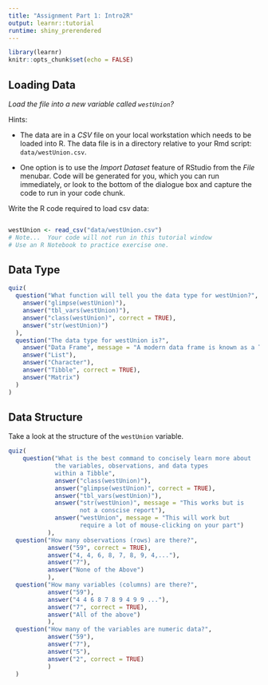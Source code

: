 ```yaml
---
title: "Assignment Part 1: Intro2R"
output: learnr::tutorial
runtime: shiny_prerendered
---
```


```r
library(learnr)
knitr::opts_chunk$set(echo = FALSE)
```


## Loading Data

*Load the file into a new variable called `westUnion`?*

Hints:

- The data are in a *CSV* file on your local workstation which needs to be loaded into R.  The data file is in a directory relative to your Rmd script: `data/westUnion.csv`.

- One option is to use the *Import Dataset* feature of RStudio from the *File* menubar. Code will be generated for you, which you can run immediately, or look to the bottom of the dialogue box and capture the code to run in your code chunk.


Write the R code required to load csv data:

```r

```

```r
westUnion <- read_csv("data/westUnion.csv")
# Note...  Your code will not run in this tutorial window
# Use an R Notebook to practice exercise one.
```


## Data Type

```r
quiz(
  question("What function will tell you the data type for westUnion?",
    answer("glimpse(westUnion)"),
    answer("tbl_vars(westUnion)"),
    answer("class(westUnion)", correct = TRUE),
    answer("str(westUnion)")
  ),
  question("The data type for westUnion is?",
    answer("Data Frame", message = "A modern data frame is known as a Tibble"),
    answer("List"),
    answer("Character"),
    answer("Tibble", correct = TRUE),
    answer("Matrix")
  )
)
```


## Data Structure

Take a look at the structure of the `westUnion` variable.

```r
quiz(
    question("What is the best command to concisely learn more about 
             the variables, observations, and data types 
             within a Tibble",
             answer("class(westUnion)"),
             answer("glimpse(westUnion)", correct = TRUE),
             answer("tbl_vars(westUnion)"),
             answer("str(westUnion)", message = "This works but is 
                    not a conscise report"),
             answer("westUnion", message = "This will work but 
                    require a lot of mouse-clicking on your part")
           ),
  question("How many observations (rows) are there?",
           answer("59", correct = TRUE),
           answer("4, 4, 6, 8, 7, 8, 9, 4,..."),
           answer("7"),
           answer("None of the Above")
           ),
  question("How many variables (columns) are there?",
           answer("59"),
           answer("4 4 6 8 7 8 9 4 9 9 ..."),
           answer("7", correct = TRUE),
           answer("All of the above")
           ),
  question("How many of the variables are numeric data?",
           answer("59"),
           answer("7"),
           answer("5"),
           answer("2", correct = TRUE)
           )
  )
```



